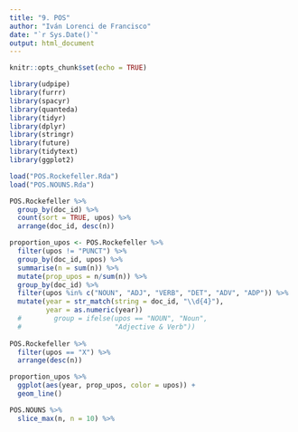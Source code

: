 ```yaml
---
title: "9. POS"
author: "Iván Lorenci de Francisco"
date: "`r Sys.Date()`"
output: html_document
---
```


```r
knitr::opts_chunk$set(echo = TRUE)
```

```r
library(udpipe)
library(furrr)
library(spacyr)
library(quanteda)
library(tidyr)
library(dplyr)
library(stringr)
library(future)
library(tidytext)
library(ggplot2)
```

```r
load("POS.Rockefeller.Rda")
load("POS.NOUNS.Rda")
```

```r
POS.Rockefeller %>% 
  group_by(doc_id) %>% 
  count(sort = TRUE, upos) %>% 
  arrange(doc_id, desc(n))

proportion_upos <- POS.Rockefeller %>% 
  filter(upos != "PUNCT") %>% 
  group_by(doc_id, upos) %>% 
  summarise(n = sum(n)) %>% 
  mutate(prop_upos = n/sum(n)) %>% 
  group_by(doc_id) %>% 
  filter(upos %in% c("NOUN", "ADJ", "VERB", "DET", "ADV", "ADP")) %>% 
  mutate(year = str_match(string = doc_id, "\\d{4}"),
         year = as.numeric(year))
  #        group = ifelse(upos == "NOUN", "Noun",
  #                       "Adjective & Verb"))
  
POS.Rockefeller %>% 
  filter(upos == "X") %>% 
  arrange(desc(n))

```

```r
proportion_upos %>% 
  ggplot(aes(year, prop_upos, color = upos)) +
  geom_line() 
```


```r
POS.NOUNS %>% 
  slice_max(n, n = 10) %>% 
  
```

